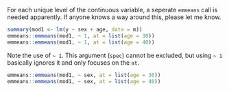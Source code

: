 For each unique level of the continuous variable, a seperate `emmeans` call is needed apparently. If anyone knows a way around this, please let me know.

```r
summary(mod1 <- lm(y ~ sex + age, data = m))
emmeans::emmeans(mod1, ~ 1, at = list(age = 30))
emmeans::emmeans(mod1, ~ 1, at = list(age = 40))
```

Note the use of `~ 1`. This argument (`spec`) cannot be excluded, but using `~ 1` basically ignores it and only focuses on the `at`.

```r
emmeans::emmeans(mod1, ~ sex, at = list(age = 30))
emmeans::emmeans(mod1, ~ sex, at = list(age = 40))
```